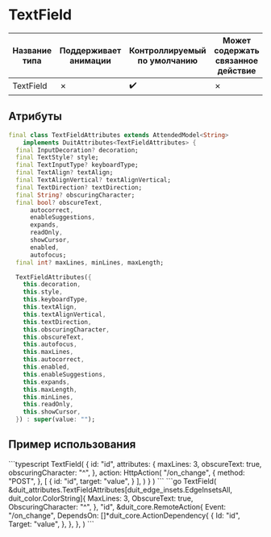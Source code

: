 
# TextField

| Название типа| Поддерживает анимации | Контроллируемый по умолчанию | Может содержать связанное действие | Ссылка |
| - | - | - | - | - |
| TextField | &cross; | :heavy_check_mark: | &cross; | [link](https://api.flutter.dev/flutter/material/TextField-class.html) |

## Атрибуты

```dart
final class TextFieldAttributes extends AttendedModel<String>
    implements DuitAttributes<TextFieldAttributes> {
  final InputDecoration? decoration;
  final TextStyle? style;
  final TextInputType? keyboardType;
  final TextAlign? textAlign;
  final TextAlignVertical? textAlignVertical;
  final TextDirection? textDirection;
  final String? obscuringCharacter;
  final bool? obscureText,
      autocorrect,
      enableSuggestions,
      expands,
      readOnly,
      showCursor,
      enabled,
      autofocus;
  final int? maxLines, minLines, maxLength;

  TextFieldAttributes({
    this.decoration,
    this.style,
    this.keyboardType,
    this.textAlign,
    this.textAlignVertical,
    this.textDirection,
    this.obscuringCharacter,
    this.obscureText,
    this.autofocus,
    this.maxLines,
    this.autocorrect,
    this.enabled,
    this.enableSuggestions,
    this.expands,
    this.maxLength,
    this.minLines,
    this.readOnly,
    this.showCursor,
  }) : super(value: "");
```

## Пример использования

<Tabs groupId="lang">
  <TabItem value="ts" label="TypeScript" default>
    ```typescript
    TextField(
        {
            id: "id",
            attributes: {
                maxLines: 3,
                obscureText: true,
                obscuringCharacter: "^",
            },
            action: HttpAction(
                "/on_change",
                {
                    method: "POST",
                },
                [
                    {
                        id: "id",
                        target: "value",
                    }
                ],
            )
        }
    )
    ```
  </TabItem>
  <TabItem value="go" label="Go">
    ```go
	TextField(
		&duit_attributes.TextFieldAttributes[duit_edge_insets.EdgeInsetsAll, duit_color.ColorString]{
			MaxLines: 3,
			ObscureText: true,
			ObscuringCharacter: "^",
		},
		"id",
		&duit_core.RemoteAction{
			Event: "/on_change",
			DependsOn: []*duit_core.ActionDependency{
				{
					Id: "id",
					Target: "value",
				},
			},
		},
	)
    ```
  </TabItem>
</Tabs>

